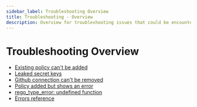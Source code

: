 ```yaml
---
sidebar_label: Troubleshooting Overview
title: Troubleshooting - Overview
description: Overview for troubleshooting issues that could be encountered while using Aserto
---
```


# Troubleshooting Overview

- [Existing policy can't be added](existing-policy-cannot-be-added)
- [Leaked secret keys](leaked-secret-keys)
- [Github connection can't be removed](github-connection-cannot-be-removed)
- [Policy added but shows an error](policy-added-but-shows-error)
- [rego_type_error: undefined function](rego-type-error-undefined-function)
- [Errors reference](errors-reference)
